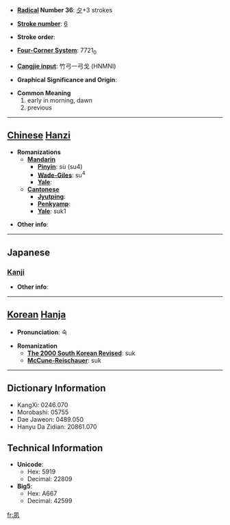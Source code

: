 * '''[[Wiktionary:Chinese radical index| Radical]] Number 36''': [[Wiktionary:Chinese radical index 夕|夕]]+3 strokes

* '''[[Wiktionary:Chinese total strokes index|Stroke number]]''': [[Wiktionary:Chinese total strokes index 6|6]]

* '''Stroke order''': 

* '''[[Wiktionary:Chinese four corner index|Four-Corner System]]''': 7721<sub>0</sub>

* '''[[Wiktionary:Chinese Cangjie index|Cangjie input]]''': 竹弓一弓戈 (HNMNI)

* '''Graphical Significance and Origin''': 

* '''Common Meaning'''
*#early in morning, dawn
*# previous


----

== [[Chinese]] [[Hanzi]] ==

* '''Romanizations'''
** '''[[Mandarin]]'''
*** '''[[Pinyin]]''': sù (su4)
*** '''[[Wade-Giles]]''': su<sup>4</sup>
*** '''[[Yale]]''': 
** '''[[Cantonese]]'''
*** '''[[Jyutping]]''':
*** '''[[Penkyamp]]''': 
*** '''[[Yale]]''': suk1

* '''Other info''': 

----

==Japanese==
===[[Kanji]]===
{{kanji|on readings=[[しゅく]] (shuku)|kun readings=[[つとに]] (tsutoni), [[はやい]] (hayai)}}

* '''Other info''':  

----

== [[Korean]] [[Hanja]] ==

* '''Pronunciation''': 숙

* '''Romanization'''
** '''[[The 2000 South Korean Revised Romanization|The 2000 South Korean Revised]]''': suk
** '''[[McCune-Reischauer]]''': suk

----

== Dictionary Information ==

* KangXi: 0246.070
* Morobashi: 05755
* Dae Jaweon: 0489.050
* Hanyu Da Zidian: 20861.070

== Technical Information ==

* '''Unicode''':
** Hex: 5919
** Decimal: 22809
* '''Big5''':
** Hex: A667
** Decimal: 42599

[[fr:夙]]